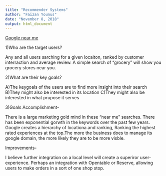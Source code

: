 ---
title: "Recommender Systems"
author: "Faizan Younus"
date: "November 8, 2018"
output: html_document
---


[Google near me](https://www.thinkwithgoogle.com/consumer-insights/near-me-searches/)


1)Who are the target users?

Any and all users sarching for a given locaiton, ranked by customer interraction and average review. A simple search of "grocery" will show you grocery stores near you. 

2)What are their key goals?

A)The keygoals of the users are to find more insight into their search
B)They might also be interested in its location
C)They might also be interested in what prupose it serves

3)Goals Accomplishment-

There is a large marketing gold mind in these "near me" searches. There has been exponential gorwth in the keywords over the past few years. Google creates a hierarchy of locationa and ranking, Ranking the highest rated experiences at the top.The more the business does to manage its google domain, the more likely they are to be more visble. 

Improvements-

I believe further integration on a local level will create a superiror user-experience. Perhaps an integration with Opentable or Reserve, allowing users to make orders in a sort of one shop stop.



